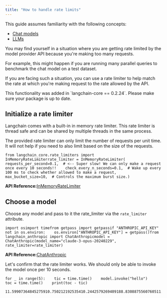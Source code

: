 ```yaml
---
title: "How to handle rate limits"
---
```


<Info>
  This guide assumes familiarity with the following concepts:

  * [Chat models](/src/oss/concepts/chat_models)
  * [LLMs](/src/oss/concepts/text_llms)
</Info>

You may find yourself in a situation where you are getting rate limited by the model provider API because you're making too many requests.

For example, this might happen if you are running many parallel queries to benchmark the chat model on a test dataset.

If you are facing such a situation, you can use a rate limiter to help match the rate at which you're making request to the rate allowed by the API.

<Info>
  This functionality was added in `langchain-core == 0.2.24`. Please make sure your package is up to date.
</Info>

## Initialize a rate limiter

Langchain comes with a built-in in memory rate limiter. This rate limiter is thread safe and can be shared by multiple threads in the same process.

The provided rate limiter can only limit the number of requests per unit time. It will not help if you need to also limit based on the size of the requests.

```
from langchain_core.rate_limiters import InMemoryRateLimiterrate_limiter = InMemoryRateLimiter(    requests_per_second=0.1,  # <-- Super slow! We can only make a request once every 10 seconds!!    check_every_n_seconds=0.1,  # Wake up every 100 ms to check whether allowed to make a request,    max_bucket_size=10,  # Controls the maximum burst size.)
```

**API Reference:**[InMemoryRateLimiter](https://python.langchain.com/api_reference/core/rate_limiters/langchain_core.rate_limiters.InMemoryRateLimiter.html)

## Choose a model

Choose any model and pass to it the rate\_limiter via the `rate_limiter` attribute.

```
import osimport timefrom getpass import getpassif "ANTHROPIC_API_KEY" not in os.environ:    os.environ["ANTHROPIC_API_KEY"] = getpass()from langchain_anthropic import ChatAnthropicmodel = ChatAnthropic(model_name="claude-3-opus-20240229", rate_limiter=rate_limiter)
```

**API Reference:**[ChatAnthropic](https://python.langchain.com/api_reference/anthropic/chat_models/langchain_anthropic.chat_models.ChatAnthropic.html)

Let's confirm that the rate limiter works. We should only be able to invoke the model once per 10 seconds.

```
for _ in range(5):    tic = time.time()    model.invoke("hello")    toc = time.time()    print(toc - tic)
```

```
11.59907364845275910.750212192535410.2442579269409188.8308875560760511.645203590393066
```
